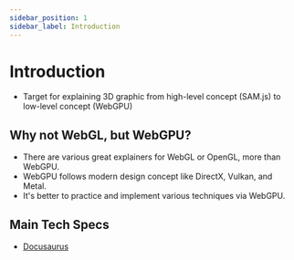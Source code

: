 ```yaml
---
sidebar_position: 1
sidebar_label: Introduction
---
```


# Introduction

- Target for explaining 3D graphic from high-level concept (SAM.js) to low-level concept (WebGPU)

## Why not WebGL, but WebGPU?

- There are various great explainers for WebGL or OpenGL, more than WebGPU.
- WebGPU follows modern design concept like DirectX, Vulkan, and Metal.
- It's better to practice and implement various techniques via WebGPU.

## Main Tech Specs

- [Docusaurus](https://docusaurus.io/)

